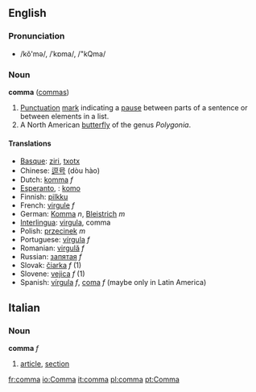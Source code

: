 ==English==
{{Punctuation marks}}
===Pronunciation===
*/kŏ'mə/, /ˈkɒma/, /"kQma/

===Noun===
'''comma''' ([[commas]])

#[[Punctuation]] [[mark]] indicating a [[pause]] between parts of a sentence or between elements in a list.
#A North American [[butterfly]] of the genus ''Polygonia''.

====Translations====
*[[Basque]]: [[ziri]], [[txotx]]
*Chinese: [[逗号]] (dòu hào)
*Dutch: [[komma]] ''f''
*[[Esperanto]], {{io}}: [[komo]]
*Finnish: [[pilkku]]
*French: [[virgule]] ''f''
*German: [[Komma]] ''n'', [[Bleistrich]] ''m''
*[[Interlingua]]: [[virgula]], comma
*Polish: [[przecinek]] ''m''
*Portuguese: [[vírgula]] ''f''
*Romanian: [[virgulă]] ''f''
*Russian: [[запятая]] ''f''
*Slovak: [[čiarka]] ''f'' (1)
*Slovene: [[vejica]] ''f'' (1)
*Spanish: [[vírgula]] ''f'', [[coma]] ''f'' (maybe only in Latin America)

==Italian==
===Noun===
'''comma''' ''f''

# [[article]], [[section]]

[[fr:comma]]
[[io:Comma]]
[[it:comma]]
[[pl:comma]]
[[pt:Comma]]